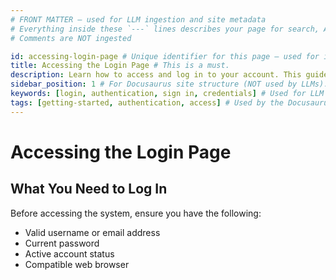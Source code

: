 ```yaml
---
# FRONT MATTER — used for LLM ingestion and site metadata
# Everything inside these `---` lines describes your page for search, AI ingestion, and sidebar placement. It is NOT visible.
# Comments are NOT ingested

id: accessing-login-page # Unique identifier for this page — used for internal linking and plugin reference
title: Accessing the Login Page # This is a must.
description: Learn how to access and log in to your account. This guide covers the login process, credential requirements, authentication methods, and troubleshooting common login issues. #This is sometimes called summary. The name doesn't matter, the words do.
sidebar_position: 1 # For Docusaurus site structure (NOT used by LLMs). Ask Jana for positioning rules.
keywords: [login, authentication, sign in, credentials] # Used for LLM search enrichment — include at least 4.
tags: [getting-started, authentication, access] # Used by the Docusaurus site to group related content.
---
```


<!-- SECTION 2: PAGE CONTENT -->
<!-- This is the actual documentation content users (and the LLM) read. Keep it short, one topic per page. This is just a sample!  -->

# Accessing the Login Page

## What You Need to Log In

Before accessing the system, ensure you have the following:

- Valid username or email address
- Current password
- Active account status
- Compatible web browser

<!--
Tip:
Use clear headers and lists.
Each section should answer a single user question (e.g., "How do I log in?").
Avoid multiple topics in one file.
-->

<!-- SECTION 3: VIDEO EMBED EXAMPLE -->
<!-- Use this to embed a product video or tutorial related to this topic. -->
<!-- The component pulls a thumbnail and video link from your custom Docusaurus setup. -->
<!-- WE WILL GO OVER THIS USAGE ONCE WE ACTUALLY HAVE VIDEOS. -->



<!--
How this works:
- `title` shows above the embedded video (optional)
- `thumbnailFileName` points to the image in your `/static/img` or similar folder
- `videoUrl` links to your hosted video
-->
